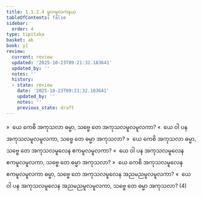 ```yaml
---
title: 1.1.2.4 မူလမူလကနယ
tableOfContents: false
sidebar:
  order: 4
type: tipitaka
basket: ab
book: y1
review:
  current: review
  updated: '2025-10-23T09:21:32.183641'
  updated_by: ''
  notes: ''
  history:
  - state: review
    date: '2025-10-23T09:21:32.183641'
    updated_by: ''
    notes: ''
    previous_state: draft
---
```



<ReviewStatus review={frontmatter.review} showDetails={true} />

<HypothesisAnnotation frontmatter={frontmatter} />

<DynamicBreadcrumb />

<Division number="22" book="y1" e="ch" v="33" p="3">

<Paragraph number="44" book="y1">
»  ယေ ကေစိ အကုသလာ ဓမ္မာ, သဗ္ဗေ တေ အကုသလမူလမူလကာ?
</Paragraph>

<Paragraph number="45" book="y1">
«  ယေ ဝါ ပန အကုသလမူလမူလကာ, သဗ္ဗေ တေ ဓမ္မာ အကုသလာ?
</Paragraph>

</Division>
<Division number="23" book="y1" e="ch" v="33" p="3">

<Paragraph number="46" book="y1">
»  ယေ ကေစိ အကုသလာ ဓမ္မာ, သဗ္ဗေ တေ အကုသလမူလေန ဧကမူလမူလကာ?
</Paragraph>

<Paragraph number="47" book="y1">
«  ယေ ဝါ ပန အကုသလမူလေန ဧကမူလမူလကာ, သဗ္ဗေ တေ ဓမ္မာ အကုသလာ?
</Paragraph>

</Division>
<Division number="24" book="y1" e="ch" v="33" p="3">

<Paragraph number="48" book="y1">
»  ယေ ကေစိ အကုသလမူလေန ဧကမူလမူလကာ ဓမ္မာ, သဗ္ဗေ တေ အကုသလမူလေန အညမညမူလမူလကာ?
</Paragraph>

<Paragraph number="49" book="y1">
«  ယေ ဝါ ပန အကုသလမူလေန အညမညမူလမူလကာ, သဗ္ဗေ တေ ဓမ္မာ အကုသလာ? (4)
</Paragraph>
</Division>